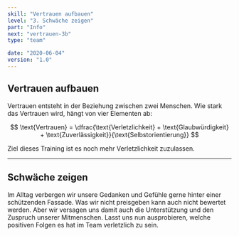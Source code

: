 ```yaml
---
skill: "Vertrauen aufbauen"
level: "3. Schwäche zeigen"
part: "Info"
next: "vertrauen-3b"
type: "team"

date: "2020-06-04"
version: "1.0"
---
```


<Row className="tutsegment"> 
<Col>

## Vertrauen aufbauen

Vertrauen entsteht in der Beziehung zwischen zwei Menschen.
Wie stark das Vertrauen wird, hängt von vier Elementen ab:


$$
\text{Vertrauen} = \dfrac{\text{Verletzlichkeit} + \text{Glaubwürdigkeit} + \text{Zuverlässigkeit}}{\text{Selbstorientierung}}
$$

Ziel dieses Training ist es noch mehr Verletzlichkeit zuzulassen.

---

## Schwäche zeigen

Im Alltag verbergen wir unsere Gedanken und Gefühle gerne hinter einer schützenden Fassade.
Was wir nicht preisgeben kann auch nicht bewertet werden.
Aber wir versagen uns damit auch die Unterstützung und den Zuspruch unserer Mitmenschen.
Lasst uns nun ausprobieren, welche positiven Folgen es hat im Team verletzlich zu sein.

</Col>
</Row>
